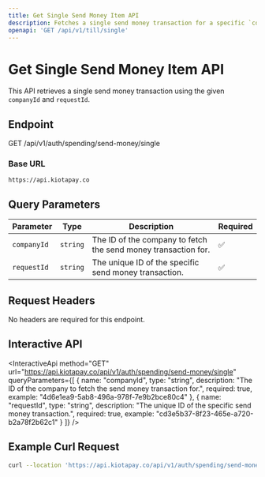 ```yaml
---
title: Get Single Send Money Item API
description: Fetches a single send money transaction for a specific `companyId` and `requestId`.
openapi: 'GET /api/v1/till/single'
---
```


# Get Single Send Money Item API

This API retrieves a single send money transaction using the given `companyId` and `requestId`.

## Endpoint

GET /api/v1/auth/spending/send-money/single


### Base URL

`https://api.kiotapay.co`

## Query Parameters

| Parameter   | Type     | Description                         | Required |
|-------------|----------|-------------------------------------|----------|
| `companyId` | `string` | The ID of the company to fetch the send money transaction for. | ✅       |
| `requestId` | `string` | The unique ID of the specific send money transaction. | ✅       |

## Request Headers

No headers are required for this endpoint.

## Interactive API

<InteractiveApi
  method="GET"
  url="https://api.kiotapay.co/api/v1/auth/spending/send-money/single"
  queryParameters={[
    {
      name: "companyId",
      type: "string",
      description: "The ID of the company to fetch the send money transaction for.",
      required: true,
      example: "4d6e1ea9-5ab8-496a-978f-7e9b2bce80c4"
    },
    {
      name: "requestId",
      type: "string",
      description: "The unique ID of the specific send money transaction.",
      required: true,
      example: "cd3e5b37-8f23-465e-a720-b2a78f2b62c1"
    }
  ]}
/>

## Example Curl Request

```bash
curl --location 'https://api.kiotapay.co/api/v1/auth/spending/send-money/single?companyId=4d6e1ea9-5ab8-496a-978f-7e9b2bce80c4&requestId=cd3e5b37-8f23-465e-a720-b2a78f2b62c1'

